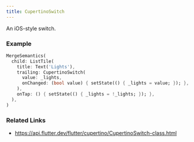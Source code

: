 ```yaml
---
title: CupertinoSwitch
---
```


An iOS-style switch.

### Example

```dart liveslice=CupertinoSwitch
MergeSemantics(
  child: ListTile(
    title: Text('Lights'),
    trailing: CupertinoSwitch(
      value: _lights,
      onChanged: (bool value) { setState(() { _lights = value; }); },
    ),
    onTap: () { setState(() { _lights = !_lights; }); },
  ),
)
```

### Related Links
- https://api.flutter.dev/flutter/cupertino/CupertinoSwitch-class.html
